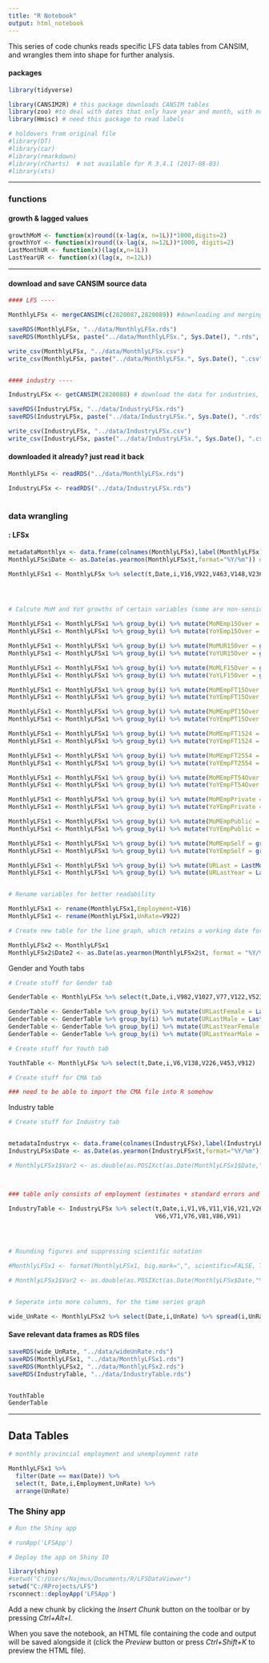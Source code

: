 ```yaml
---
title: "R Notebook"
output: html_notebook
---
```


This series of code chunks reads specific LFS data tables from CANSIM, and wrangles them into shape for further analysis.


#### packages

```r


library(tidyverse)

library(CANSIM2R) # this package downloads CANSIM tables
library(zoo) #to deal with dates that only have year and month, with no days
library(Hmisc) # need this package to read labels

# holdovers from original file
#library(DT)
#library(car)
#library(rmarkdown)
#library(rCharts)  # not available for R 3.4.1 (2017-08-03)
#library(xts)


```


---


### functions

#### growth & lagged values

```r

growthMoM <- function(x)round((x-lag(x, n=1L))*1000,digits=2)
growthYoY <- function(x)round((x-lag(x, n=12L))*1000, digits=2)
LastMonthUR <- function(x)(lag(x,n=1L))
LastYearUR <- function(x)(lag(x, n=12L))


```



---



#### download and save CANSIM source data

```r

#### LFS ----

MonthlyLFSx <- mergeCANSIM(c(2820087,2820089)) #downloading and merging these two LFS-related tables from CANSIM

saveRDS(MonthlyLFSx, "../data/MonthlyLFSx.rds")
saveRDS(MonthlyLFSx, paste("../data/MonthlyLFSx.", Sys.Date(), ".rds", sep=""))

write_csv(MonthlyLFSx, "../data/MonthlyLFSx.csv")
write_csv(MonthlyLFSx, paste("../data/MonthlyLFSx.", Sys.Date(), ".csv", sep=""))


#### industry ----

IndustryLFSx <- getCANSIM(2820088) # download the data for industries, without merging it onto existing tables; faster

saveRDS(IndustryLFSx, "../data/IndustryLFSx.rds")
saveRDS(IndustryLFSx, paste("../data/IndustryLFSx.", Sys.Date(), ".rds", sep=""))

write_csv(IndustryLFSx, "../data/IndustryLFSx.csv")
write_csv(IndustryLFSx, paste("../data/IndustryLFSx.", Sys.Date(), ".csv", sep=""))


```


#### downloaded it already? just read it back

```r

MonthlyLFSx <- readRDS("../data/MonthlyLFSx.rds")

IndustryLFSx <- readRDS("../data/IndustryLFSx.rds")



```




### data wrangling

#### : LFSx

```r

metadataMonthlyx <- data.frame(colnames(MonthlyLFSx),label(MonthlyLFSx)) # create metadata data.frame to view all labels
MonthlyLFSx$Date <- as.Date(as.yearmon(MonthlyLFSx$t,format="%Y/%m")) # turning the time variable into an explicit date variable

MonthlyLFSx1 <- MonthlyLFSx %>% select(t,Date,i,V16,V922,V463,V148,V236,V138,V154,V164,V1057,V1072,V1087)




# Calcute MoM and YoY growths of certain variables (some are non-sensical)

MonthlyLFSx1 <- MonthlyLFSx1 %>% group_by(i) %>% mutate(MoMEmp15Over = growthMoM(V16))
MonthlyLFSx1 <- MonthlyLFSx1 %>% group_by(i) %>% mutate(YoYEmp15Over = growthYoY(V16))

MonthlyLFSx1 <- MonthlyLFSx1 %>% group_by(i) %>% mutate(MoMUR15Over = growthMoM(V922))
MonthlyLFSx1 <- MonthlyLFSx1 %>% group_by(i) %>% mutate(YoYUR15Over = growthYoY(V922))

MonthlyLFSx1 <- MonthlyLFSx1 %>% group_by(i) %>% mutate(MoMLF15Over = growthMoM(V463))
MonthlyLFSx1 <- MonthlyLFSx1 %>% group_by(i) %>% mutate(YoYLF15Over = growthYoY(V463))

MonthlyLFSx1 <- MonthlyLFSx1 %>% group_by(i) %>% mutate(MoMEmpFT15Over = growthMoM(V148))
MonthlyLFSx1 <- MonthlyLFSx1 %>% group_by(i) %>% mutate(YoYEmpFT15Over = growthYoY(V148))

MonthlyLFSx1 <- MonthlyLFSx1 %>% group_by(i) %>% mutate(MoMEmpPT15Over = growthMoM(V236))
MonthlyLFSx1 <- MonthlyLFSx1 %>% group_by(i) %>% mutate(YoYEmpPT15Over = growthYoY(V236))

MonthlyLFSx1 <- MonthlyLFSx1 %>% group_by(i) %>% mutate(MoMEmpFT1524 = growthMoM(V138))
MonthlyLFSx1 <- MonthlyLFSx1 %>% group_by(i) %>% mutate(YoYEmpFT1524 = growthYoY(V138))

MonthlyLFSx1 <- MonthlyLFSx1 %>% group_by(i) %>% mutate(MoMEmpFT2554 = growthMoM(V154))
MonthlyLFSx1 <- MonthlyLFSx1 %>% group_by(i) %>% mutate(YoYEmpFT2554 = growthYoY(V154))

MonthlyLFSx1 <- MonthlyLFSx1 %>% group_by(i) %>% mutate(MoMEmpFT54Over = growthMoM(V164))
MonthlyLFSx1 <- MonthlyLFSx1 %>% group_by(i) %>% mutate(YoYEmpFT54Over = growthYoY(V164))

MonthlyLFSx1 <- MonthlyLFSx1 %>% group_by(i) %>% mutate(MoMEmpPrivate = growthMoM(V1057))
MonthlyLFSx1 <- MonthlyLFSx1 %>% group_by(i) %>% mutate(YoYEmpPrivate = growthYoY(V1057))

MonthlyLFSx1 <- MonthlyLFSx1 %>% group_by(i) %>% mutate(MoMEmpPublic = growthMoM(V1072))
MonthlyLFSx1 <- MonthlyLFSx1 %>% group_by(i) %>% mutate(YoYEmpPublic = growthYoY(V1072))

MonthlyLFSx1 <- MonthlyLFSx1 %>% group_by(i) %>% mutate(MoMEmpSelf = growthMoM(V1087))
MonthlyLFSx1 <- MonthlyLFSx1 %>% group_by(i) %>% mutate(YoYEmpSelf = growthYoY(V1087))

MonthlyLFSx1 <- MonthlyLFSx1 %>% group_by(i) %>% mutate(URLast = LastMonthUR(V922))
MonthlyLFSx1 <- MonthlyLFSx1 %>% group_by(i) %>% mutate(URLastYear = LastYearUR(V922))


# Rename variables for better readability

MonthlyLFSx1 <- rename(MonthlyLFSx1,Employment=V16)
MonthlyLFSx1 <- rename(MonthlyLFSx1,UnRate=V922)

# Create new table for the line graph, which retains a working date format

MonthlyLFSx2 <- MonthlyLFSx1
MonthlyLFSx2$Date2 <- as.Date(as.yearmon(MonthlyLFSx2$t, format = "%Y/%m"))

```


Gender and Youth tabs

```r

# Create stuff for Gender tab

GenderTable <- MonthlyLFSx %>% select(t,Date,i,V982,V1027,V77,V122,V523,V568)

GenderTable <- GenderTable %>% group_by(i) %>% mutate(URLastFemale = LastMonthUR(V982))
GenderTable <- GenderTable %>% group_by(i) %>% mutate(URLastMale = LastMonthUR(V1027))
GenderTable <- GenderTable %>% group_by(i) %>% mutate(URLastYearFemale = LastYearUR(V982))
GenderTable <- GenderTable %>% group_by(i) %>% mutate(URLastYearMale = LastYearUR(V1027))

# Create stuff for Youth tab

YouthTable <- MonthlyLFSx %>% select(t,Date,i,V6,V138,V226,V453,V912)

# Create stuff for CMA tab

### need to be able to import the CMA file into R somehow

```


Industry table

```r
# Create stuff for Industry tab


metadataIndustryx <- data.frame(colnames(IndustryLFSx),label(IndustryLFSx)) # create metadata data.frame to view all labels
IndustryLFSx$Date <- as.Date(as.yearmon(IndustryLFSx$t,format="%Y/%m"))

# MonthlyLFSx1$Var2 <- as.double(as.POSIXct(as.Date(MonthlyLFSx1$Date,"%Y-%m-%d")),origin="1976-01-01")



### table only consists of employment (estimates + standard errors and what not)

IndustryTable <- IndustryLFSx %>% select(t,Date,i,V1,V6,V11,V16,V21,V26,V31,V36,V41,V46,V51,V56,V61,
                                         V66,V71,V76,V81,V86,V91)




# Rounding figures and suppressing scientific notation

#MonthlyLFSx1 <- format(MonthlyLFSx1, big.mark=",", scientific=FALSE, TRIM=TRUE)

# MonthlyLFSx1$Var2 <- as.double(as.POSIXct(as.Date(MonthlyLFSx$Date,"%Y-%m-%d")),origin="1976-01-01")


# Seperate into more columns, for the time series graph

wide_UnRate <- MonthlyLFSx2 %>% select(Date,i,UnRate) %>% spread(i,UnRate)


```


#### Save relevant data frames as RDS files

```r


saveRDS(wide_UnRate, "../data/wideUnRate.rds")
saveRDS(MonthlyLFSx1, "../data/MonthlyLFSx1.rds")
saveRDS(MonthlyLFSx2, "../data/MonthlyLFSx2.rds")
saveRDS(IndustryTable, "../data/IndustryTable.rds")


YouthTable
GenderTable

```


---

## Data Tables


```r

# monthly provincial employment and unemployment rate 

MonthlyLFSx1 %>% 
  filter(Date == max(Date)) %>%
  select(t, Date,i,Employment,UnRate) %>%
  arrange(UnRate)


```



### The Shiny app

```r

# Run the Shiny app

# runApp('LFSApp')

# Deploy the app on Shiny IO

library(shiny)
#setwd("C:/Users/Najmus/Documents/R/LFSDataViewer")
setwd("C:/RProjects/LFS")
rsconnect::deployApp('LFSApp')


```

Add a new chunk by clicking the *Insert Chunk* button on the toolbar or by pressing *Ctrl+Alt+I*.

When you save the notebook, an HTML file containing the code and output will be saved alongside it (click the *Preview* button or press *Ctrl+Shift+K* to preview the HTML file).
